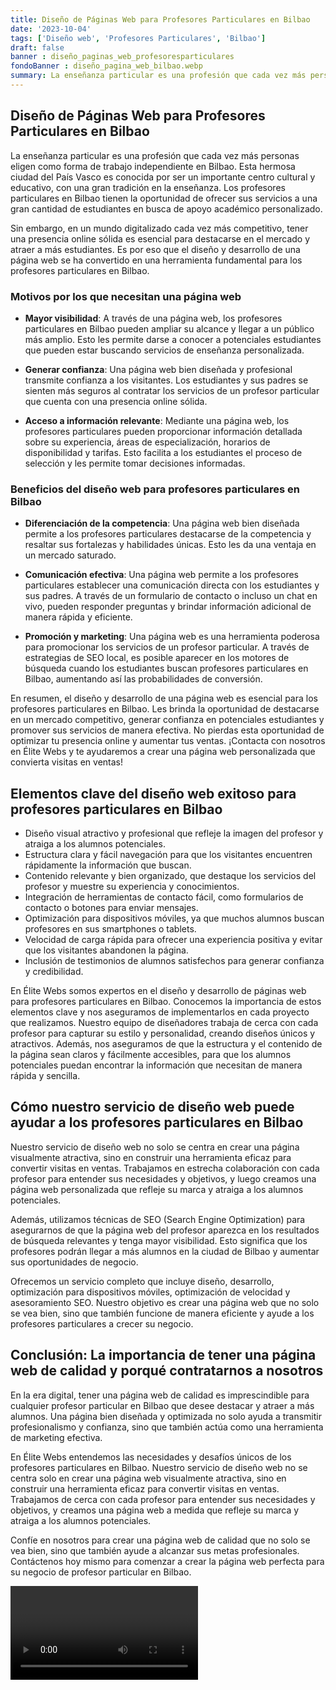 ```yaml
---
title: Diseño de Páginas Web para Profesores Particulares en Bilbao
date: '2023-10-04'
tags: ['Diseño web', 'Profesores Particulares', 'Bilbao']
draft: false
banner : diseño_paginas_web_profesoresparticulares
fondoBanner : diseño_pagina_web_bilbao.webp
summary: La enseñanza particular es una profesión que cada vez más personas eligen como forma de trabajo independiente en Bilbao. Esta hermosa ciudad del País Vasco es conocida por ser un importante centro cultural y educativo, con una gran tradición en la enseñanza. Los profesores particulares en Bilbao tienen la oportunidad de ofrecer sus servicios a una gran cantidad de estudiantes en busca de apoyo académico personalizado.
---
```


## Diseño de Páginas Web para Profesores Particulares en Bilbao

La enseñanza particular es una profesión que cada vez más personas eligen como forma de trabajo independiente en Bilbao. Esta hermosa ciudad del País Vasco es conocida por ser un importante centro cultural y educativo, con una gran tradición en la enseñanza. Los profesores particulares en Bilbao tienen la oportunidad de ofrecer sus servicios a una gran cantidad de estudiantes en busca de apoyo académico personalizado.

Sin embargo, en un mundo digitalizado cada vez más competitivo, tener una presencia online sólida es esencial para destacarse en el mercado y atraer a más estudiantes. Es por eso que el diseño y desarrollo de una página web se ha convertido en una herramienta fundamental para los profesores particulares en Bilbao.

### Motivos por los que necesitan una página web

- **Mayor visibilidad**: A través de una página web, los profesores particulares en Bilbao pueden ampliar su alcance y llegar a un público más amplio. Esto les permite darse a conocer a potenciales estudiantes que pueden estar buscando servicios de enseñanza personalizada.

- **Generar confianza**: Una página web bien diseñada y profesional transmite confianza a los visitantes. Los estudiantes y sus padres se sienten más seguros al contratar los servicios de un profesor particular que cuenta con una presencia online sólida.

- **Acceso a información relevante**: Mediante una página web, los profesores particulares pueden proporcionar información detallada sobre su experiencia, áreas de especialización, horarios de disponibilidad y tarifas. Esto facilita a los estudiantes el proceso de selección y les permite tomar decisiones informadas.

### Beneficios del diseño web para profesores particulares en Bilbao

- **Diferenciación de la competencia**: Una página web bien diseñada permite a los profesores particulares destacarse de la competencia y resaltar sus fortalezas y habilidades únicas. Esto les da una ventaja en un mercado saturado.

- **Comunicación efectiva**: Una página web permite a los profesores particulares establecer una comunicación directa con los estudiantes y sus padres. A través de un formulario de contacto o incluso un chat en vivo, pueden responder preguntas y brindar información adicional de manera rápida y eficiente.

- **Promoción y marketing**: Una página web es una herramienta poderosa para promocionar los servicios de un profesor particular. A través de estrategias de SEO local, es posible aparecer en los motores de búsqueda cuando los estudiantes buscan profesores particulares en Bilbao, aumentando así las probabilidades de conversión.

En resumen, el diseño y desarrollo de una página web es esencial para los profesores particulares en Bilbao. Les brinda la oportunidad de destacarse en un mercado competitivo, generar confianza en potenciales estudiantes y promover sus servicios de manera efectiva. No pierdas esta oportunidad de optimizar tu presencia online y aumentar tus ventas. ¡Contacta con nosotros en Élite Webs y te ayudaremos a crear una página web personalizada que convierta visitas en ventas!

<GifSeo />

<Cta />

## Elementos clave del diseño web exitoso para profesores particulares en Bilbao

- Diseño visual atractivo y profesional que refleje la imagen del profesor y atraiga a los alumnos potenciales.
- Estructura clara y fácil navegación para que los visitantes encuentren rápidamente la información que buscan.
- Contenido relevante y bien organizado, que destaque los servicios del profesor y muestre su experiencia y conocimientos.
- Integración de herramientas de contacto fácil, como formularios de contacto o botones para enviar mensajes.
- Optimización para dispositivos móviles, ya que muchos alumnos buscan profesores en sus smartphones o tablets.
- Velocidad de carga rápida para ofrecer una experiencia positiva y evitar que los visitantes abandonen la página.
- Inclusión de testimonios de alumnos satisfechos para generar confianza y credibilidad.

En Élite Webs somos expertos en el diseño y desarrollo de páginas web para profesores particulares en Bilbao. Conocemos la importancia de estos elementos clave y nos aseguramos de implementarlos en cada proyecto que realizamos. Nuestro equipo de diseñadores trabaja de cerca con cada profesor para capturar su estilo y personalidad, creando diseños únicos y atractivos. Además, nos aseguramos de que la estructura y el contenido de la página sean claros y fácilmente accesibles, para que los alumnos potenciales puedan encontrar la información que necesitan de manera rápida y sencilla.

## Cómo nuestro servicio de diseño web puede ayudar a los profesores particulares en Bilbao

Nuestro servicio de diseño web no solo se centra en crear una página visualmente atractiva, sino en construir una herramienta eficaz para convertir visitas en ventas. Trabajamos en estrecha colaboración con cada profesor para entender sus necesidades y objetivos, y luego creamos una página web personalizada que refleje su marca y atraiga a los alumnos potenciales.

Además, utilizamos técnicas de SEO (Search Engine Optimization) para asegurarnos de que la página web del profesor aparezca en los resultados de búsqueda relevantes y tenga mayor visibilidad. Esto significa que los profesores podrán llegar a más alumnos en la ciudad de Bilbao y aumentar sus oportunidades de negocio.

Ofrecemos un servicio completo que incluye diseño, desarrollo, optimización para dispositivos móviles, optimización de velocidad y asesoramiento SEO. Nuestro objetivo es crear una página web que no solo se vea bien, sino que también funcione de manera eficiente y ayude a los profesores particulares a crecer su negocio.

## Conclusión: La importancia de tener una página web de calidad y porqué contratarnos a nosotros

En la era digital, tener una página web de calidad es imprescindible para cualquier profesor particular en Bilbao que desee destacar y atraer a más alumnos. Una página bien diseñada y optimizada no solo ayuda a transmitir profesionalismo y confianza, sino que también actúa como una herramienta de marketing efectiva.

En Élite Webs entendemos las necesidades y desafíos únicos de los profesores particulares en Bilbao. Nuestro servicio de diseño web no se centra solo en crear una página web visualmente atractiva, sino en construir una herramienta eficaz para convertir visitas en ventas. Trabajamos de cerca con cada profesor para entender sus necesidades y objetivos, y creamos una página web a medida que refleje su marca y atraiga a los alumnos potenciales.

Confíe en nosotros para crear una página web de calidad que no solo se vea bien, sino que también ayude a alcanzar sus metas profesionales. Contáctenos hoy mismo para comenzar a crear la página web perfecta para su negocio de profesor particular en Bilbao.

<Video />

<CtaBot job='Profesores Particulares' city='Bilbao'/>

<Gmaps query='Bilbao+españa+maps' />